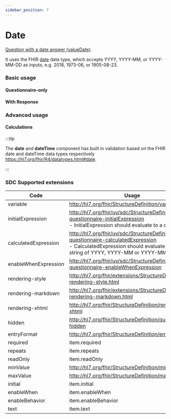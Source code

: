 ```yaml
---
sidebar_position: 7
---
```



# Date

[Question with a date answer (valueDate)](https://hl7.org/fhir/r4/codesystem-item-type.html#item-type-date).

It uses the FHIR [date](https://hl7.org/fhir/r4/datatypes.html#date) data type, which accepts YYYY, YYYY-MM, or YYYY-MM-DD as inputs, e.g. 2018, 1973-06, or 1905-08-23.

### Basic usage

#### Questionnaire-only

<IframeContainer storyId="itemtype-date--date-basic" initialHeight={140} />

#### With Response

<IframeContainer storyId="itemtype-date--date-basic-response" initialHeight={140} />


### Advanced usage

#### Calculations

<IframeContainer storyId="sdc-10-1-3-behavior-calculations-item-type-calculations--date-calculation" initialHeight={350} />

:::tip

The **date** and **dateTime** component has built in validation based on the FHIR date and dateTime data types respectively https://hl7.org/fhir/R4/datatypes.html#date.

:::

### SDC Supported extensions

| Code                 | Usage                                                                                                                                                                             |
|----------------------|-----------------------------------------------------------------------------------------------------------------------------------------------------------------------------------|
| variable             | http://hl7.org/fhir/StructureDefinition/variable                                                                                                                                  |
| initialExpression    | http://hl7.org/fhir/uv/sdc/StructureDefinition/sdc-questionnaire-initialExpression<br/>- InitialExpression should evaluate to a date value.                                       |
| calculatedExpression | http://hl7.org/fhir/uv/sdc/StructureDefinition/sdc-questionnaire-calculatedExpression<br/>- CalculatedExpression should evaluate to a date string of YYYY, YYYY-MM or YYYY-MM-DD. |
| enableWhenExpression | http://hl7.org/fhir/uv/sdc/StructureDefinition/sdc-questionnaire-enableWhenExpression                                                                                             |
| rendering-style      | http://hl7.org/fhir/extensions/StructureDefinition-rendering-style.html                                                                                                           |
| rendering-markdown   | http://hl7.org/fhir/extensions/StructureDefinition-rendering-markdown.html                                                                                                        |
| rendering-xhtml      | http://hl7.org/fhir/StructureDefinition/rendering-xhtml                                                                                                                           |
| hidden               | http://hl7.org/fhir/StructureDefinition/questionnaire-hidden                                                                                                                      |
| entryFormat          | http://hl7.org/fhir/StructureDefinition/entryFormat                                                                                                                               |
| required             | item.required                                                                                                                                                                     |
| repeats              | item.repeats                                                                                                                                                                      |
| readOnly             | item.readOnly                                                                                                                                                                     |
| minValue             | http://hl7.org/fhir/StructureDefinition/minValue                                                                                                                                  |
| maxValue             | http://hl7.org/fhir/StructureDefinition/maxValue                                                                                                                                  |
| initial              | item.initial                                                                                                                                                                      |
| enableWhen           | item.enableWhen                                                                                                                                                                   |
| enableBehavior       | item.enableBehavior                                                                                                                                                               |
| text                 | item.text                                                                                                                                                                         |
